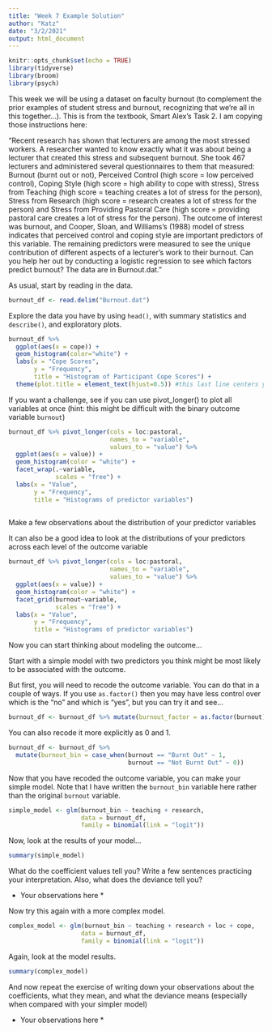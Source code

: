 ```yaml
---
title: "Week 7 Example Solution"
author: "Katz"
date: "3/2/2021"
output: html_document
---
```




```r
knitr::opts_chunk$set(echo = TRUE)
library(tidyverse)
library(broom)
library(psych)

```

This week we will be using a dataset on faculty burnout (to complement the prior examples of student stress and burnout, recognizing that we're all in this together...). This is from the textbook, Smart Alex's Task 2. I am copying those instructions here:

"Recent research has shown that lecturers are among the most stressed workers.
A researcher wanted to know exactly what it was about being a lecturer that
created this stress and subsequent burnout. She took 467 lecturers and administered several questionnaires to them that measured: Burnout (burnt out or not), Perceived Control (high score = low perceived control), Coping Style (high score = high ability to cope with stress), Stress from Teaching (high score = teaching creates a lot of stress for the person), Stress from Research (high score = research creates a lot of stress for the person) and Stress from Providing Pastoral Care (high score = providing pastoral care creates a lot of stress for the person). The outcome of interest was burnout, and Cooper, Sloan, and Williams’s (1988) model of stress indicates that perceived control and coping style are important predictors of this variable. The remaining predictors were measured to see the unique contribution of different aspects of a lecturer’s work to their burnout. Can you help her out by conducting a logistic regression to see which factors predict burnout? The data are in Burnout.dat."



As usual, start by reading in the data.
```r

burnout_df <- read.delim("Burnout.dat")

```


Explore the data you have by using `head()`, with summary statistics and `describe()`, and exploratory plots.

```r

burnout_df %>% 
  ggplot(aes(x = cope)) +
  geom_histogram(color="white") +
  labs(x = "Cope Scores",
       y = "Frequency",
       title = "Histogram of Participant Cope Scores") +
  theme(plot.title = element_text(hjust=0.5)) #this last line centers your title

```

If you want a challenge, see if you can use pivot_longer() to plot all variables at once (hint: this might be difficult with the binary outcome variable `burnout`)

```r

burnout_df %>% pivot_longer(cols = loc:pastoral, 
                            names_to = "variable", 
                            values_to = "value") %>% 
  ggplot(aes(x = value)) +
  geom_histogram(color = "white") +
  facet_wrap(.~variable, 
             scales = "free") +
  labs(x = "Value",
       y = "Frequency",
       title = "Histograms of predictor variables")
  

```

Make a few observations about the distribution of your predictor variables

It can also be a good idea to look at the distributions of your predictors across each level of the outcome variable

```r


burnout_df %>% pivot_longer(cols = loc:pastoral, 
                            names_to = "variable", 
                            values_to = "value") %>% 
  ggplot(aes(x = value)) +
  geom_histogram(color = "white") +
  facet_grid(burnout~variable, 
             scales = "free") +
  labs(x = "Value",
       y = "Frequency",
       title = "Histograms of predictor variables")

```

Now you can start thinking about modeling the outcome...

Start with a simple model with two predictors you think might be most likely to be associated with the outcome.

But first, you will need to recode the outcome variable. You can do that in a couple of ways. If you use `as.factor()` then you may have less control over which is the "no" and which is "yes", but you can try it and see...

```r
burnout_df <- burnout_df %>% mutate(burnout_factor = as.factor(burnout))
```

You can also recode it more explicitly as 0 and 1.

```r
burnout_df <- burnout_df %>% 
  mutate(burnout_bin = case_when(burnout == "Burnt Out" ~ 1,
                                 burnout == "Not Burnt Out" ~ 0))
```

Now that you have recoded the outcome variable, you can make your simple model. Note that I have written the `burnout_bin` variable here rather than the original `burnout` variable.

```r

simple_model <- glm(burnout_bin ~ teaching + research, 
                    data = burnout_df,
                    family = binomial(link = "logit"))

```

Now, look at the results of your model...

```r

summary(simple_model)

```


What do the coefficient values tell you? Write a few sentences practicing your interpretation. Also, what does the deviance tell you?

* Your observations here *




Now try this again with a more complex model.

```r

complex_model <- glm(burnout_bin ~ teaching + research + loc + cope, 
                    data = burnout_df,
                    family = binomial(link = "logit"))

```


Again, look at the model results.

```r

summary(complex_model)
```


And now repeat the exercise of writing down your observations about the coefficients, what they mean, and what the deviance means (especially when compared with your simpler model)


* Your observations here *